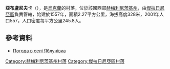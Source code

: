 {{coord|49|13|8|N|27|23|10|E|scale:100000|display=title}}

'''亞布盧尼夫卡'''（{{lang-uk|Яблунівка}}），是[[烏克蘭|烏克蘭]]的村落，位於該國西部[[赫梅利尼茨基州|赫梅利尼茨基州]]，由[[傑拉日尼亞區|傑拉日尼亞區]]負責管轄，始建於1557年，面積2.27平方公里，海拔高度328米，2001年人口557，人口密度每平方公里245.8人。

==參考資料==
* [http://weather.in.ua/ua/hmel'nickaja/29414 Погода в селі Яблунівка]{{Wayback|url=http://weather.in.ua/ua/hmel%27nickaja/29414 |date=20161107015818 }}

{{DEFAULTSORT:Яблунівка}}
[[Category:赫梅利尼茨基州村落|Category:赫梅利尼茨基州村落]]
[[Category:傑拉日尼亞區村落|Category:傑拉日尼亞區村落]]


{{Khmelnytskyi-geo-stub}}
